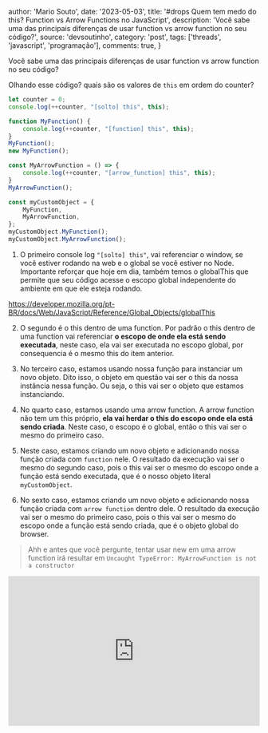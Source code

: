 
  author: 'Mario Souto',
  date: '2023-05-03',
  title: '#drops Quem tem medo do this? Function vs Arrow Functions no JavaScript',
  description: 'Você sabe uma das principais diferenças de usar function vs arrow function no seu código?',
  source: 'devsoutinho',
  category: 'post',
  tags: ['threads', 'javascript', 'programação'],
  comments: true,
}


Você sabe uma das principais diferenças de usar function vs arrow function no seu código?

Olhando esse código? quais são os valores de `this` em ordem do counter?

```js
let counter = 0;
console.log(++counter, "[solto] this", this);

function MyFunction() {
	console.log(++counter, "[function] this", this);
}
MyFunction();
new MyFunction();

const MyArrowFunction = () => {
	console.log(++counter, "[arrow_function] this", this);
}
MyArrowFunction();

const myCustomObject = {
	MyFunction,
	MyArrowFunction,
};
myCustomObject.MyFunction();
myCustomObject.MyArrowFunction();
```

1. O primeiro console log `"[solto] this"`, vai referenciar o window, se você estiver rodando na web e o global se você estiver no Node. Importante reforçar que hoje em dia, também temos o globalThis que permite que seu código acesse o escopo global independente do ambiente em que ele esteja rodando.

https://developer.mozilla.org/pt-BR/docs/Web/JavaScript/Reference/Global_Objects/globalThis

2. O segundo é o this dentro de uma function. Por padrão o this dentro de uma function vai referenciar **o escopo de onde ela está sendo executada**, neste caso, ela vai ser executada no escopo global, por consequencia é o mesmo this do item anterior.

3. No terceiro caso, estamos usando nossa função para instanciar um novo objeto. Dito isso, o objeto em questão vai ser o this da nossa instância nessa função. Ou seja, o this vai ser o objeto que estamos instanciando.

4. No quarto caso, estamos usando uma arrow function. A arrow function não tem um this próprio, **ela vai herdar o this do escopo onde ela está sendo criada**. Neste caso, o escopo é o global, então o this vai ser o mesmo do primeiro caso.

5. Neste caso, estamos criando um novo objeto e adicionando nossa função criada com `function` nele. O resultado da execução vai ser o mesmo do segundo caso, pois o this vai ser o mesmo do escopo onde a função está sendo executada, que é o nosso objeto literal `myCustomObject`.

6. No sexto caso, estamos criando um novo objeto e adicionando nossa função criada com `arrow function` dentro dele. O resultado da execução vai ser o mesmo do primeiro caso, pois o this vai ser o mesmo do escopo onde a função está sendo criada, que é o objeto global do browser.

> Ahh e antes que você pergunte, tentar usar new em uma arrow function irá resultar em `Uncaught TypeError: MyArrowFunction is not a constructor`

<iframe
  height="300"
  width="100%"
  scrolling="no"
  title="Exemplo de código"
  src="https://codepen.io/omariosouto/embed/XWxzKdO?default-tab=js%2Cresult&editable=true"
  frameBorder="no"
  loading="lazy"
  allowtransparency={true.toString()}
  allowFullScreen={true}
/>

> TLDR; O this de uma função criada com `function` vai ser o escopo onde ela está sendo executada, já o this de uma arrow function vai ser o escopo onde ela está sendo criada.

E como sempre, fica aqui as referências para você se aprofundar no assunto:

- [this - MDN](https://developer.mozilla.org/pt-BR/docs/Web/JavaScript/Reference/Operators/this)
- [arrow function - MDN](https://developer.mozilla.org/en-US/docs/Web/JavaScript/Reference/Functions/Arrow_functions)
- [function - MDN](https://developer.mozilla.org/en-US/docs/Web/JavaScript/Reference/Global_Objects/Function)

Continue acompanhando o blog para mais dicas de desenvolvimento em geral! 😍

Ahh e me segue no YouTube!

https://www.youtube.com/@DevSoutinho